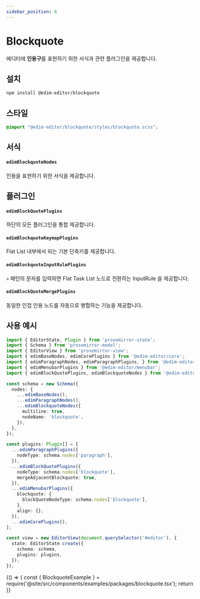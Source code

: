 ```yaml
---
sidebar_position: 8
---
```


# Blockquote

에디터에 **인용구**를 표현하기 위한 서식과 관련 플러그인을 제공합니다.

## 설치

```bash
npm install @edim-editor/blockquote
```

## 스타일

```css title="src/index.scss"
@import "@edim-editor/blockquote/styles/blockquote.scss";
```

## 서식

#### `edimBlockquoteNodes`

인용을 표현하기 위한 서식을 제공합니다.

## 플러그인

#### `edimBlockQuotePlugins`

하단의 모든 플러그인을 통합 제공합니다.

#### `edimBlockquoteKeymapPlugins`

Flat List 내부에서 되는 기본 단축키를 제공합니다.

#### `edimBlockquoteInputRulePlugins`

`>` 패턴의 문자를 입력하면 Flat Task List 노드로 전환하는 InputRule 을 제공합니다.

#### `edimBlockQuoteMergePlugins`

동일한 인접 인용 노드를 자동으로 병합하는 기능을 제공합니다.

## 사용 예시

```typescript title="src/index.ts"
import { EditorState, Plugin } from 'prosemirror-state';
import { Schema } from 'prosemirror-model';
import { EditorView } from 'prosemirror-view';
import { edimBaseNodes, edimCorePlugins } from '@edim-editor/core';
import { edimParagraphNodes, edimParagraphPlugins, } from '@edim-editor/paragraph';
import { edimMenubarPlugins } from '@edim-editor/menubar';
import { edimBlockQuotePlugins, edimBlockquoteNodes } from '@edim-editor/blockquote';

const schema = new Schema({
  nodes: {
    ...edimBaseNodes(),
    ...edimParagraphNodes(),
    ...edimBlockquoteNodes({
      multiline: true,
      nodeName: 'blockquote',
    }),
  },
});

const plugins: Plugin[] = [
  ...edimParagraphPlugins({
    nodeType: schema.nodes['paragraph'],
  }),
  ...edimBlockQuotePlugins({
    nodeType: schema.nodes['blockquote'],
    mergeAdjacentBlockquote: true,
  }),
  ...edimMenubarPlugins({
    blockquote: {
      blockQuoteNodeType: schema.nodes['blockquote'],
    },
    align: {},
  }),
  ...edimCorePlugins(),
];

const view = new EditorView(document.querySelector('#editor'), {
  state: EditorState.create({
    schema: schema,
    plugins: plugins,
  }),
});
```

<BrowserOnly>
  {() => {
    const { BlockquoteExample } = require('@site/src/components/examples/packages/blockquote.tsx');
    return <BlockquoteExample />
  }}
</BrowserOnly>

